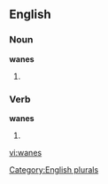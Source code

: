 
==English==

===Noun===
'''wanes'''

# {{plural of |[[wane]]}}

===Verb===
'''wanes'''

# {{third-person singular of|[[wane]]}}

[[Category:English plurals]]

[[vi:wanes]]